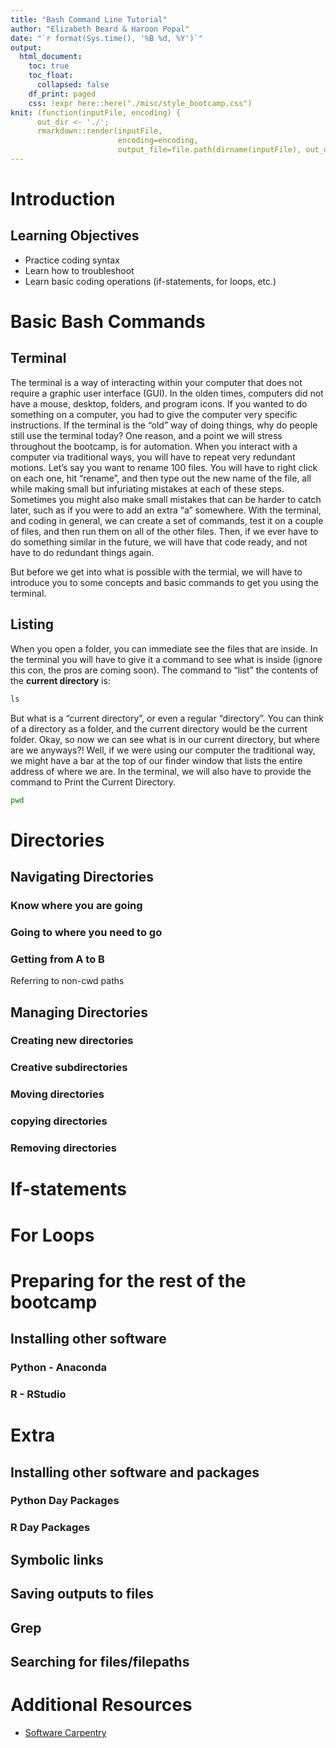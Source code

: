 ```yaml
---
title: "Bash Command Line Tutorial"
author: "Elizabeth Beard & Haroon Popal"
date: "`r format(Sys.time(), '%B %d, %Y')`"
output: 
  html_document:
    toc: true
    toc_float: 
      collapsed: false
    df_print: paged
    css: !expr here::here("./misc/style_bootcamp.css")
knit: (function(inputFile, encoding) { 
      out_dir <- './';
      rmarkdown::render(inputFile,
                        encoding=encoding, 
                        output_file=file.path(dirname(inputFile), out_dir, 'index.html')) })
---
```


# Introduction

## Learning Objectives
- Practice coding syntax
- Learn how to troubleshoot
- Learn basic coding operations (if-statements, for loops, etc.)


# Basic Bash Commands

## Terminal
The terminal is a way of interacting within your computer that does not require a graphic user interface (GUI). In the olden times, computers did not have a mouse, desktop, folders, and program icons. If you wanted to do something on a computer, you had to give the computer very specific instructions. If the terminal is the "old" way of doing things, why do people still use the terminal today? One reason, and a point we will stress throughout the bootcamp, is for automation. When you interact with a computer via traditional ways, you will have to repeat very redundant motions. Let's say you want to rename 100 files. You will have to right click on each one, hit "rename", and then type out the new name of the file, all while making small but infuriating mistakes at each of these steps. Sometimes you might also make small mistakes that can be harder to catch later, such as if you were to add an extra "a" somewhere. With the terminal, and coding in general, we can create a set of commands, test it on a couple of files, and then run them on all of the other files. Then, if we ever have to do something similar in the future, we will have that code ready, and not have to do redundant things again. 

But before we get into what is possible with the termial, we will have to introduce you to some concepts and basic commands to get you using the terminal. 


## Listing
When you open a folder, you can immediate see the files that are inside. In the terminal you will have to give it a command to see what is inside (ignore this con, the pros are coming soon). The command to "list" the contents of the **current directory** is:

```bash
ls
```
But what is a "current directory", or even a regular "directory". You can think of a directory as a folder, and the current directory would be the current folder. Okay, so now we can see what is in our current directory, but where are we anyways?! Well, if we were using our computer the traditional way, we might have a bar at the top of our finder window that lists the entire address of where we are. In the terminal, we will also have to provide the command to Print the Current Directory.

```bash
pwd
```


# Directories

## Navigating Directories

### Know where you are going

### Going to where you need to go

### Getting from A to B
Referring to non-cwd paths

## Managing Directories

### Creating new directories

### Creative subdirectories

### Moving directories

### copying directories

### Removing directories


# If-statements


# For Loops


# Preparing for the rest of the bootcamp

## Installing other software

### Python - Anaconda

### R - RStudio


# Extra

## Installing other software and packages

### Python Day Packages

### R Day Packages

## Symbolic links

## Saving outputs to files

## Grep

## Searching for files/filepaths


# Additional Resources
- [Software Carpentry](https://swcarpentry.github.io/shell-novice/)




